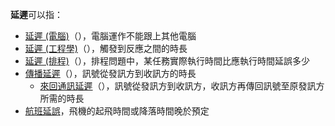 '''延遲'''可以指：
* [[延遲_(電腦)|延遲 (電腦)]]（{{lang|en|lag}}），電腦運作不能跟上其他電腦
* [[延遲_(工程學)|延遲 (工程學)]]（{{lang|en|latency}}），觸發到反應之間的時長
* [[延遲_(排程)|延遲 (排程)]]（{{lang|en|tardiness}}），排程問題中，某任務實際執行時間比應執行時間延誤多少
* [[傳播延遲|傳播延遲]]（{{lang|en|propagation delay}}），訊號從發訊方到收訊方的時長
** [[來回通訊延遲|來回通訊延遲]]（{{lang|en|round-trip delay}}），訊號從發訊方到收訊方，收訊方再傳回訊號至原發訊方所需的時長
* [[航班延誤|航班延誤]]，飛機的起飛時間或降落時間晚於預定
{{disambig|cat=二字消歧義}}